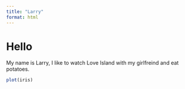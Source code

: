 ```yaml
---
title: "Larry"
format: html
---
```


# Hello

My name is Larry, I like to watch Love Island with my girlfreind and eat potatoes. 

```r
plot(iris)
```